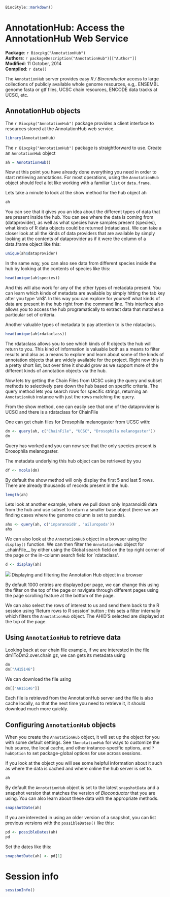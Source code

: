 <!--
% \VignetteIndexEntry{AnnotationHub: Access the AnnotationHub Web Service}
% \VignetteDepends{AnnotationHub}
% \VignetteEngine{knitr::knitr}
-->

```{r style, echo = FALSE, results = 'asis'}
BiocStyle::markdown()
```

# AnnotationHub: Access the AnnotationHub Web Service

**Package**: `r Biocpkg("AnnotationHub")`<br />
**Authors**: `r packageDescription("AnnotationHub")[["Author"]] `<br />
**Modified**: 11 October, 2014<br />
**Compiled**: `r date()`

The `AnnotationHub` server provides easy _R / Bioconductor_ access to
large collections of publicly available whole genome resources,
e.g,. ENSEMBL genome fasta or gtf files, UCSC chain resources, ENCODE
data tracks at UCSC, etc.

## AnnotationHub objects

The `r Biocpkg("AnnotationHub")` package provides a client interface
to resources stored at the AnnotationHub web service.

```{r library, message=FALSE}
library(AnnotationHub)
```

The `r Biocpkg("AnnotationHub")` package is straightforward to use.
Create an `AnnotationHub` object

```{r AnnotationHub}
ah = AnnotationHub()
```

Now at this point you have already done everything you need in order
to start retrieving annotations.  For most operations, using the
`AnnotationHub` object should feel a lot like working with a familiar
`list` or `data.frame`. 

Lets take a minute to look at the show method for the hub object ah 

```{r show}
ah
```

You can see that it gives you an idea about the different types of data that are present inside the hub. You can see where the data is coming from (dataprovider), as well as what species have samples present (species), what kinds of R data objects could be returned (rdataclass).  We can take a closer look at all the kinds of data providers that are available by simply looking at the contents of dataprovider as if it were the column of a data.frame object like this:

```{r dataprovider}
unique(ah$dataprovider)
```

In the same way, you can also see data from different species inside the hub by looking at the contents of species like this: 

```{r species}
head(unique(ah$species))
```

And this will also work for any of the other types of metadata present.  You can learn which kinds of metadata are available by simply hitting the tab key after you type 'ah$'.  In this way you can explore for yourself what kinds of data are present in the hub right from the command line. This interface also allows you to access the hub programatically to extract data that matches a particular set of criteria.

Another valuable types of metadata to pay attention to is the rdataclass.

```{r rdataclass}
head(unique(ah$rdataclass))
```

The rdataclass allows you to see which kinds of R objects the hub will return to you.  This kind of information is valuable both as a means to filter results and also as a means to explore and learn about some of the kinds of annotation objects that are widely available for the project.  Right now this is a pretty short list, but over time it should grow as we support more of the different kinds of annotation objects via the hub.


Now lets try getting the Chain Files from UCSC using the query and subset methods to selectively pare down the hub based on specific criteria. 
The query method lets you search rows for
specific strings, returning an `AnnotationHub` instance with just the
rows matching the query.

From the show method, one can easily see that one of the dataprovider is
UCSC and there is a rdataclass for ChainFile

One can get chain files for Drosophila melanogaster from UCSC with:

```{r dm1}
dm <- query(ah, c("ChainFile", "UCSC", "Drosophila melanogaster"))
dm
```
Query has worked and you can now see that the only species present is 
Drosophila melanogaster. 
 
The metadata underlying this hub object can be retrieved by you 

```{r show2}
df <- mcols(dm)
```

By default the show method will only display the first 5 and last 5  rows.
There are already thousands of records present in the hub.

```{r length}
length(ah)
```
Lets look at another example, where we pull down only Inparanoid8 data 
from the hub and use  subset to return a smaller base object (here we
 are finding cases where the genome column is set to panda).

```{r subset}
ahs <- query(ah, c('inparanoid8', 'ailuropoda'))
ahs
```

We can also look at the `AnnotationHub` object in a browser using the
`display()` function. We can then filter the `AnnotationHub` object
for _chainFile__ by either using the Global search field on the top
right corner of the page or the in-column search field for `rdataclass'.

```{r display, eval=FALSE}
d <- display(ah)
```

![](display.png)
Displaying and filtering the Annotation Hub object in a browser

By default 1000 entries are displayed per page, we can change this using
the filter on the top of the page or navigate through different pages
using the page scrolling feature at the bottom of the page. 

We can also select the rows of interest to us and send them back to
the R session using 'Return rows to R session' button ; this sets a filter 
internally which filters the `AnnotationHub` object. The AHID'S selected 
are displayed at the top of the page. 

## Using `AnnotationHub` to retrieve data

Looking back at our chain file example, if we are interested in the file 
dm1ToDm2.over.chain.gz, we can gets its metadata using

```{r dm2}
dm
dm["AH15146"]
```
We can download the file using

```{r dm3}
dm[["AH15146"]]
```
Each file is retrieved from the AnnotationHub server and the file is
also cache locally, so that the next time you need to retrieve it,
it should download much more quickly.

## Configuring `AnnotationHub` objects

When you create the `AnnotationHub` object, it will set up the object
for you with some default settings.  See `?AnnotationHub` for ways to
customize the hub source, the local cache, and other instance-specific
options, and `?hubOption` to set package-global options for use across
sessions. 

If you look at the object you will see some helpful information about
it such as where the data is cached and where online the hub server is
set to.

```{r show-2}
ah
```

By default the `AnnotationHub` object is set to the latest
`snapshotData` and a snapshot version that matches the version of
_Bioconductor_ that you are using. You can also learn about these data
with the appropriate methods.

```{r snapshot}
snapshotDate(ah)
```

If you are interested in using an older version of a snapshot, you can
list previous versions with the `possibleDates()` like this:

```{r possibleDates}
pd <- possibleDates(ah)
pd
```

Set the dates like this:

```{r setdate, eval=FALSE}
snapshotDate(ah) <- pd[1]
```

# Session info

```{r sessionInfo}
sessionInfo()
```
